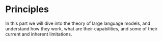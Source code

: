 # Principles

In this part we will dive into the theory of large language models, and understand how they work, what are their capabilities, and some of their current and inherent limitations.
